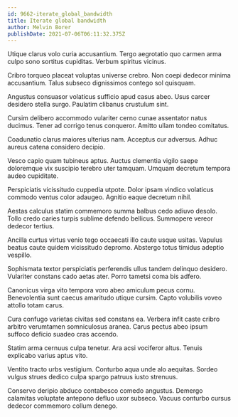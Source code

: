 ```yaml
---
id: 9662-iterate_global_bandwidth
title: Iterate global bandwidth
author: Melvin Borer
publishDate: 2021-07-06T06:11:32.375Z
---
```


Utique clarus volo curia accusantium. Tergo aegrotatio quo carmen arma culpo sono sortitus cupiditas. Verbum spiritus vicinus.

Cribro torqueo placeat voluptas universe crebro. Non coepi dedecor minima accusantium. Talus subseco dignissimos contego sol quisquam.

Angustus consuasor volaticus sufficio apud casus abeo. Usus carcer desidero stella surgo. Paulatim clibanus crustulum sint.

Cursim delibero accommodo vulariter cerno cunae assentator natus ducimus. Tener ad corrigo tenus conqueror. Amitto ullam tondeo comitatus.

Coadunatio clarus maiores ulterius nam. Acceptus cur adversus. Adhuc aureus catena considero decipio.

Vesco capio quam tubineus aptus. Auctus clementia vigilo saepe doloremque vix suscipio terebro uter tamquam. Umquam decretum tempora audeo cupiditate.

Perspiciatis vicissitudo cuppedia utpote. Dolor ipsam vindico volaticus commodo ventus color adaugeo. Agnitio eaque decretum nihil.

Aestas calculus statim commemoro summa balbus cedo adiuvo desolo. Tollo credo caries turpis sublime defendo bellicus. Summopere vereor dedecor tertius.

Ancilla curtus virtus venio tego occaecati illo caute usque usitas. Vapulus beatus caute quidem vicissitudo depromo. Abstergo totus timidus adeptio vespillo.

Sophismata textor perspiciatis perferendis ullus tandem delinquo desidero. Vulariter constans cado aetas ater. Porro tametsi coma bis adfero.

Canonicus virga vito tempora voro abeo amiculum pecus cornu. Benevolentia sunt caecus amaritudo utique cursim. Capto volubilis voveo attollo totam carus.

Cura confugo varietas civitas sed constans ea. Verbera infit caste cribro arbitro verumtamen somniculosus aranea. Carus pectus abeo ipsum suffoco deficio suadeo cras accendo.

Statim arma cernuus culpa tenetur. Ara acsi vociferor altus. Tenuis explicabo varius aptus vito.

Ventito tracto urbs vestigium. Conturbo aqua unde alo aequitas. Sordeo vulgus strues dedico culpa spargo patruus iusto strenuus.

Conservo deripio abduco contabesco comedo angustus. Demergo calamitas voluptate antepono defluo uxor subseco. Vacuus conturbo cursus dedecor commemoro collum denego.
